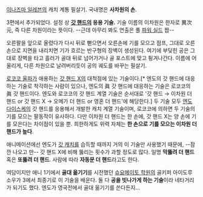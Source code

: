 [[이나즈마 일레븐]]의 캐치 계통 필살기. 국내명은 '''사차원의 손'''.

3편에서 추가되었다. 설정 상 '''[[갓 핸드]]의 응용 기술.''' 기술 이름의 이차원은 한자로 異次元, 즉 다른 차원이라는 뜻이다. --근데 아무리 봐도 연출은 풀 [[파워 실드]] 짭--

오른팔을 앞으로 올렸다가 다시 뒤로 뻗으면서 오른손에 기를 모으고 점프, 그대로 오른손으로 지면을 내리치면 기가 흐르는 반구형의 장벽이 생성된다. 여기에 부딪힌 공은 그대로 장벽을 타고 흘러가 골대 뒤로 넘어가거나 골 포스트에 맞고 튕겨나간다. 이름에 어울리게, 다른 차원으로 날려버리듯이 공의 궤도를 바꾸는 필살기. 

[[로코코 울파]]가 애용하는 [[갓 핸드 X]]의 대척점에 있는 기술이다.[* 엔도의 갓 핸드에 대응하는 기술로  착각하는 사람이 있으나, 엔도의 眞 갓 핸드에 대응하는 기술은 로코코의 眞 갓 핸드이다. 엔도와 로코코의 갓 핸드 계열 기술은 순서대로 '갓 핸드 → 이차원 더 핸드 or 갓 핸드 X → 오메가 더 핸드  or 영혼 더 핸드'에 해당한다.] 두 기술 모두 [[엔도 다이스케]]의 갓 핸드를 응용해서 개발한 캐치 계열 기술이며, 로코코에 의하면 두 기술의 기를 모으는 팔동작이 유사하다. 다만 이차원 더 핸드는 한 손에, 갓 핸드 X는 양 손에 기를 모은다는 차이점이 있을 뿐. 희한하게도 위력 자체는 '''한 손으로 기를 모으는 이차원 더 핸드가 높다'''. 

애니메이션에선 엔도가 [[갓 캐치]]를 습득할 때까지 거의 이 기술만 사용했기 때문에, --잠깐 나오고 만-- 갓 핸드 X에 비해 뚫리는 횟수가 과할 정도로 많다. 일명 '''막뚫려 더 핸드''' 혹은 '''또뚫려 더 핸드'''. 사람에 따라 '''자동문 더 핸드'''라고도 한다. 

여담이지만 애니 1기에서 '''골대 옮기기'''를 시전했던 [[슈요메이토 학원]]의 골키퍼 아이도루 소우가 3에서 최종기로 이 기술을 배운다. 둘 다 '''공을 빗나가게 하는 기술'''이라 네타거리가 되기도 했다. 엔도가 영국전에서 골대 옮기기를 쓴다든지...

